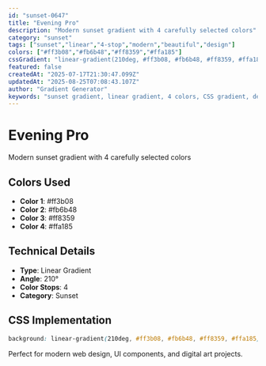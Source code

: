 ```yaml
---
id: "sunset-0647"
title: "Evening Pro"
description: "Modern sunset gradient with 4 carefully selected colors"
category: "sunset"
tags: ["sunset","linear","4-stop","modern","beautiful","design"]
colors: ["#ff3b08","#fb6b48","#ff8359","#ffa185"]
cssGradient: "linear-gradient(210deg, #ff3b08, #fb6b48, #ff8359, #ffa185)"
featured: false
createdAt: "2025-07-17T21:30:47.099Z"
updatedAt: "2025-08-25T07:08:43.107Z"
author: "Gradient Generator"
keywords: "sunset gradient, linear gradient, 4 colors, CSS gradient, design, #ff3b08, #fb6b48, #ff8359, #ffa185"
---
```


# Evening Pro

Modern sunset gradient with 4 carefully selected colors

## Colors Used
- **Color 1**: #ff3b08
- **Color 2**: #fb6b48
- **Color 3**: #ff8359
- **Color 4**: #ffa185

## Technical Details
- **Type**: Linear Gradient
- **Angle**: 210°
- **Color Stops**: 4
- **Category**: Sunset

## CSS Implementation
```css
background: linear-gradient(210deg, #ff3b08, #fb6b48, #ff8359, #ffa185);
```

Perfect for modern web design, UI components, and digital art projects.
